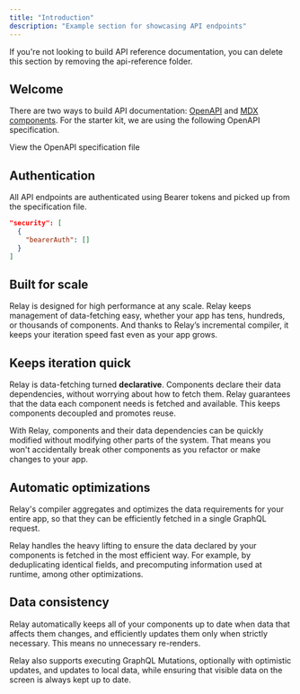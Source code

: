 ```yaml
---
title: "Introduction"
description: "Example section for showcasing API endpoints"
---
```


<Note>
  If you're not looking to build API reference documentation, you can delete
  this section by removing the api-reference folder.
</Note>

## Welcome

There are two ways to build API documentation: [OpenAPI](https://mintlify.com/docs/api-playground/openapi/setup) and [MDX components](https://mintlify.com/docs/api-playground/mdx/configuration). For the starter kit, we are using the following OpenAPI specification.

<Card title="Plant Store Endpoints" icon="leaf" href="https://github.com/mintlify/starter/blob/main/api-reference/openapi.json">
  View the OpenAPI specification file
</Card>

## Authentication

All API endpoints are authenticated using Bearer tokens and picked up from the specification file.

```json
"security": [
  {
    "bearerAuth": []
  }
]
```

## Built for scale

Relay is designed for high performance at any scale. Relay keeps management of data-fetching easy, whether your app has tens, hundreds, or thousands of components. And thanks to Relay’s incremental compiler, it keeps your iteration speed fast even as your app grows.

## Keeps iteration quick

Relay is data-fetching turned **declarative**. Components declare their data dependencies, without worrying about how to fetch them. Relay guarantees that the data each component needs is fetched and available. This keeps components decoupled and promotes reuse.

With Relay, components and their data dependencies can be quickly modified without modifying other parts of the system. That means you won't accidentally break other components as you refactor or make changes to your app.

## Automatic optimizations

Relay's compiler aggregates and optimizes the data requirements for your entire app, so that they can be efficiently fetched in a single GraphQL request.

Relay handles the heavy lifting to ensure the data declared by your components is fetched in the most efficient way. For example, by deduplicating identical fields, and precomputing information used at runtime, among other optimizations.

## Data consistency

Relay automatically keeps all of your components up to date when data that affects them changes, and efficiently updates them only when strictly necessary. This means no unnecessary re-renders.

Relay also supports executing GraphQL Mutations, optionally with optimistic updates, and updates to local data, while ensuring that visible data on the screen is always kept up to date.